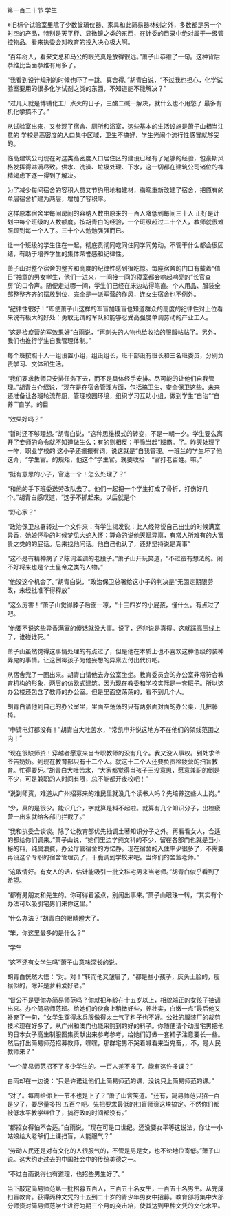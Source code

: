 

第一百二十节 学生

※旧标个试验室里除了少数彼璃仪器、家具和此简易器林刻之外，多数都是另一个时空的产品，特别是天平秤、显微镜之类的东西，在计委的目录中绝对属于一级管控物品。看来执委会对教育的投入决心极大啊。

“百年树人，看来文总和马公的眼光真是放得很远。”萧子山恭维了一句。这种背后恭维比当面恭维有用多了。

“我看到设计规刑的时候也吓了一跳。真舍得。”胡青白说，“不过我也担心，化学试验室要用的很多化学试剂之类的东西，不知道能不能解决？”

“过几天就是博铺化工厂点火的日子，三酸二碱一解决，就什么也不用愁了 最多有机化学搞不了。”

从试验室出来，又参观了宿舍、厕所和浴室，这些基本的生活设施是萧子山相当注意的 学校是高密度的人口集中区域，卫生不搞好，学生光闹个流行性感冒就够受的。

临高建筑公司现在对这类高密度人口居住区的建设已经有了足够的经验，包豪斯风格发挥得淋漓尽致。供水、洗澡、垃圾处理、下水，这一切都在建筑公司诸位的禅精竭虑下逐一得到了解决。

为了减少每间宿舍的容积人员又节约用地和建材，梅晚重新改建了宿舍，把原有的单层宿舍扩建为两层，增加了容积率。

这样原本宿舍里每间房间的容纳人数由原来的一百人降低到每间三十人 正好是计划中每个班级的人数额度。按胡青白的经验，一个班级超过二十个人，教师就很难照顾到每一个人了。三十个人勉勉强强而已。

让一个班级的学生住在一起，彻底贯彻同吃同住同学同劳动。不管干什么都会很团结，有助于培养学生的集体荣誉感和纪律性。

萧子山对整个宿舍的整齐和高度的纪律性感到很吃惊。每座宿舍的门口有戴着“值日”袖章的男女学生，他们一进来，一间接一间的寝室都会响起响亮的“长官查房”的口令声。随便走进哪一间，学生们已经在床边站得笔直。个人用品、服装全部整整齐齐的摆放到位，完全是一派军营的作风，连女生宿舍也不例外。

“纪律性很好！”即使萧子山这样的军盲加理盲也知道群众的高度的纪律性对上位看来说有极大的好处：勇敢无谓的军队和能够忍受高强度单调劳动的产业工人。

“这是检疫营的军效果好”白雨说，“再刺头的人物也给收拾的服服帖帖了。另外，我们也推行学生自我管理体制。”

每个班按照十人一组设置小组，组设组长，班干部设有班长和三名班委员，分别负责学习、文体和生活。

“我们要求教师只安排任务下去，而不是具体经手安排。尽可能的让他们自我管理。”胡青白介绍说，“现在是在宿舍管理方面，包括搞卫生、安全保卫这些。未来还准备让各班轮流帮厨，管理校园环境，组织学习互助小组，做到学生“自治”“自养”“自学。的目

“效果好吗？”

“暂时还不够理想。”胡青白说，“这种思维模式的转变，不是一朝一夕。学生要么离开了妾师的命令就不知道做生么；有的则相反：干脆当起“班霸。了。昨天处理了一咋，职业学校的 这小子还振振有词，说这就是“自我管理。一班兰的学生坏了他这介，“学生官。的规矩，他这个“学生官。就要收拾    “官打老百姓。嘛。”

“挺有意思的小子，官迷一个！怎么处理了？”

“和他的手下班委送劳改队去了。他们一起把一个学生打成了骨折，打伤好几个。”胡青白感叹道，“这子不抓起来，以后就是个

“野心家？”

“政治保卫总署转过一个文件来：有学生揭发说：此人经常说自己出生的时候满室异香，她娘怀孕的时候梦见大蛇入怀；算命的说他天赋异禀，有常人所难有的大富贵之类的的屁话。后来找他问话。他自己也认了，还非坚持说是真事”

“这不是有精神病了？陈词滥调的老段子。”萧子山开玩笑道，“不过蛮有想法的。闹不好将来也是个土皇帝之类的人物。”

“他没这个机会了。”胡青白说，“政治保卫总署给这小子的判决是“无固定期限劳改，未经批准不得释放”

“这么厉害！”萧子山觉得脖子后面一凉，“十三四岁的小屁孩，懂什么。有点过了吧。

“他要不说这些异香满室的傻话就没大事。说了，还非说是真得。这就踩高压线上了，谁碰谁死。”

萧子山虽然觉得这事情处理的有点过了，但是他在本质上也不喜欢这种低级的装神弄鬼的事情。让这倒霉孩子为他妄想的异禀去付出代价吧。

从宿舍兜了一圈出来。胡青白请他去办公室坐坐。教育委员会的办公室非常符合教育机构的形象，两层的仿欧式建筑。因为现在教委和学校实际是一套班子。所以这办公楼还包含了教师的办公室。但是里面空荡荡的，看不到几个人。

胡青白请他到自己的办公室里，里面空荡荡的只有两张面对面的办公桌，几把藤椅。

“申请电灯都没有！”胡青白大吐苦水，“常凯申非说这地方不在他们的架线范围之内！”

“现在很缺师资！穿越者愿意来当专职教师的没有几个。我又没人事权。到处求爷爷告奶奶。到现在教育部只有十二个人。就这十二个人还要负责检疲营的扫盲教育。忙得要死。”胡青白大吐苦水，“大家都觉得当孩子王没意思，愿意兼职的倒是不少，可是兼职的人时间有限，总不能都开夜校吧！”

“说到师资，难道从广州招募来的难民里就没几个读书人吗？先培养这些人上岗。”

“少，真的是很少。能识几介，字就算是料不起啦。就算有几个知识分子，出检疲营一出来就给各部门拦截了。”

“我和执委会谈谈。除了让教育部优先抽调土著知识分子之外。再看看女人，合适的都给你们调来。”萧子山说，“她们里边学纯文科的不少，留在各部门也就是当小秘的料，纯属浪费，办公厅管宿舍的方忆静。现在宿舍的入住率少很多了，不需要再设这个专职的宿舍管理员了，干脆调到学校来吧。当你们的舍监老师。”

“这敢情好。有女人的话，估计能吸引一批文科宅男来当老师。”胡青白似乎看到了希望。

“都有男朋友和先生的。你可得着紧点，别闹出事来。”萧子山眼珠一转，“其实有个办法可以吸引宅男们来你这里。”

“什么办法？”胡青白的眼睛瞪大了。

“笨，你这里最多的是什么？”

“学生

“这不还有女学生吗”萧子山意味深长的说。

胡青白恍然大悟：“对。对！”转而他又皱眉了，“都是些小孩子，灰头土脸的，瘦猴似的，除非是萝莉爱好者。”

“督公不是要你办简易师范吗？你就把年龄在十五岁以上，相貌端正的女孩子抽调出来。办个简易师范班。给她们的伙食上稍微好些，养壮实，白嫩一点”最后他又补充了一句，“女学生穿得水兵服做得太土气了料子也不好。公社的服装厂的裁剪技术现在好多了，从广州和澳门也能采购到的好的料子。你随便请个动漫宅男把他的日本女子高生制服图集贡献出来参考参考，给她们订做一套裙子注意要长一些。然后打出简易师范招募教师，嘿嘿，那群宅男不哭着喊看来当鬼畜，，不，是人民教师来？”

“一个简易师范招不了多少学生的。一百人差不多了。能有这许多课？”

白雨却在一边说：“只是许诺让他们上简易师范的课，没说只上简易师范的课。”

“对了。每周给你上一节不也是上了？”萧子山含笑道。“还有，简易师范只招一百是少了，要尽量多招 五百个吧。先把要求最低的扫盲师资这块搞定。不然你们都被低水平教学绊住了，搞行政的时间都没有。”

“都招女得怕不合适。”白雨说，“现在可是口世纪。还没要女平等这说法，你让一小姑娘给大老爷们上课扫盲，人能服气？”

“劳动人民还是对有文化的人很服气的，不管是男是女，也不论地位寄低。”萧子山说。这大约走过去的中国社会中的传统美德之一。

“不过白雨说得也有道理，也招些男生好了。”

当下敲定简易师范第一批招募五百人，三百五十名女生，一百五十名男生。从完成扫盲教育。获得丙种文凭的十五到二十岁的青少年男女中招募。教育部将集中大部分师资对简易师范学生进行为期三个月的突击培，使其达到甲种文凭的文化水平。

